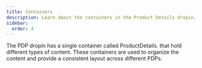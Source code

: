 ```yaml
---
title: Containers
description: Learn about the containers in the Product Details dropin.
sidebar:
  order: 4
---
```


The PDP dropin has a single container called ProductDetails. that hold different types of content. These containers are used to organize the content and provide a consistent layout across different PDPs.
